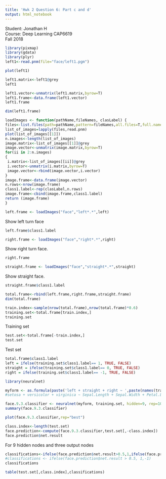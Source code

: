 ---
title: 'Hwk 2 Question 6: Part c and d'
output: html_notebook
---
Student: Jonathan H<br/>
Course: Deep Learning CAP6619 <br/>
Fall 2018

```{r}
library(pixmap)
library(gdata)
library(plyr)
left1<-read.pnm(file="face/left1.pgm")
```
```{r}
plot(left1)
```

```{r}
left1.matrix<-left1@grey
left1
```
```{r}
left1.vector<-unmatrix(left1.matrix,byrow=T)
left1.frame<-data.frame(left1.vector)
left1.frame
```

```{r}
dim(left1.frame)
```

```{r}
loadImages <- function(pathName,fileNames, clasLabel) {
files<-list.files(path=pathName,pattern=fileNames,all.files=T,full.name=T,no..=T)
list_of_images=lapply(files,read.pnm)
plot(list_of_images[[1]])
n.images<-length(list_of_images)
image.matrix<-list_of_images[[1]]@grey
image.vector<-unmatrix(image.matrix,byrow=T)
for(ii in 2:n.images)
{
 i.matrix<-list_of_images[[ii]]@grey
 i.vector<-unmatrix(i.matrix,byrow=T)
 image.vector<-rbind(image.vector,i.vector)
}
image.frame<-data.frame(image.vector)
n.rows<-nrow(image.frame)
class1.label<-rep(clasLabel,n.rows)
image.frame<-cbind(image.frame,class1.label)
return (image.frame)
}
```

```{r}
left.frame <- loadImages("face","left*.*",left)
```
Show left turn face

```{r}
left.frame$class1.label
```

```{r}
right.frame <- loadImages("face","right*.*",right)
```
Show right turn face.
```{r}
right.frame
```
```{r}
straight.frame <- loadImages("face","straight*.*",straight)
```
Show straight face.
```{r}
straight.frame$class1.label
```

```{r}
total.frame<-rbind(left.frame,right.frame,straight.frame)
dim(total.frame)
```

```{r}
train.index<-sample(nrow(total.frame),nrow(total.frame)*0.6)
training.set<-total.frame[train.index,]
training.set
```
Training set
```{r}
test.set<-total.frame[-train.index,]
test.set
```
Test set


```{r}
total.frame$class1.label
left = ifelse(training.set$class1.label== 1, TRUE, FALSE)
straight = ifelse(training.set$class1.label== 0, TRUE, FALSE)
right = ifelse(training.set$class1.label== -1, TRUE, FALSE)
```

```{r}
library(neuralnet)

myform <- as.formula(paste('left + straight + right ~ ',paste(names(training.set[!names(training.set) %in% 'class1.label']), collapse = ' + ')))
#setosa + versicolor + virginica ~ Sepal.Length + Sepal.Width + Petal.Length + Petal.Width

face.9.3.classifier <- neuralnet(myform, training.set, hidden=9, rep=10, linear.output = TRUE, threshold = 0.1)
summary(face.9.3.classifier)
```

```{r}
plot(face.9.3.classifier,rep="best")
```

```{r}
class.index<-length(test.set)
face.prediction<-compute(face.9.3.classifier,test.set[,-class.index])
face.prediction$net.result
```
For 9 hidden nodes and three output nodes

```{r}
classifications<-ifelse(face.prediction$net.result>0.5,1,ifelse(face.prediction$net.result<0,-1,0))
#classifications <- ifelse(face.prediction$net.result > 0.5, 1,-1)
classifications
```

```{r}
table(test.set[,class.index],classifications)
```

